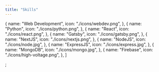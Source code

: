 ```yaml
---
title: "Skills"
---
```


  {
    name: "Web Development",
    icon: "./icons/webdev.png",
  },
  {
    name: "Python",
    icon: "./icons/python.png",
  },
  {
    name: "React",
    icon: "./icons/react.png",
  },
  {
    name: "Gatsby",
    icon: "./icons/gatsby.png",
  },
  {
    name: "NextJS",
    icon: "./icons/nextjs.png",
  },
  {
    name: "NodeJS",
    icon: "./icons/node.jpg",
  },
  {
    name: "ExpressJS",
    icon: "./icons/express.jpg",
  },
  {
    name: "MongoDB",
    icon: "./icons/mongo.jpg",
  },
  {
    name: "Firebase",
    icon: "./icons/high-voltage.png",
  },
]

;
